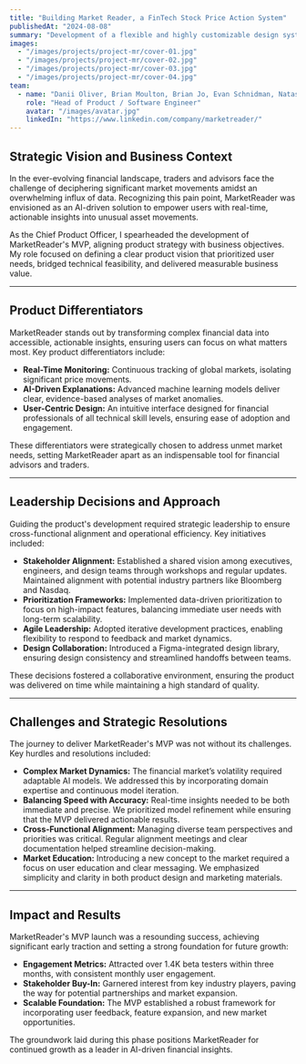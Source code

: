 ```yaml
---
title: "Building Market Reader, a FinTech Stock Price Action System"
publishedAt: "2024-08-08"
summary: "Development of a flexible and highly customizable design system using React.js + Express.js + Figma for product collaboration."
images:
  - "/images/projects/project-mr/cover-01.jpg"
  - "/images/projects/project-mr/cover-02.jpg"
  - "/images/projects/project-mr/cover-03.jpg"
  - "/images/projects/project-mr/cover-04.jpg"
team:
  - name: "Danii Oliver, Brian Moulton, Brian Jo, Evan Schnidman, Natasha Shamis, Web Beagle,"
    role: "Head of Product / Software Engineer"
    avatar: "/images/avatar.jpg"
    linkedIn: "https://www.linkedin.com/company/marketreader/"
---
```


## **Strategic Vision and Business Context**
In the ever-evolving financial landscape, traders and advisors face the challenge of deciphering significant market movements amidst an overwhelming influx of data. Recognizing this pain point, MarketReader was envisioned as an AI-driven solution to empower users with real-time, actionable insights into unusual asset movements. 

As the Chief Product Officer, I spearheaded the development of MarketReader's MVP, aligning product strategy with business objectives. My role focused on defining a clear product vision that prioritized user needs, bridged technical feasibility, and delivered measurable business value.

---

## **Product Differentiators**
MarketReader stands out by transforming complex financial data into accessible, actionable insights, ensuring users can focus on what matters most. Key product differentiators include:

- **Real-Time Monitoring:** Continuous tracking of global markets, isolating significant price movements.
- **AI-Driven Explanations:** Advanced machine learning models deliver clear, evidence-based analyses of market anomalies.
- **User-Centric Design:** An intuitive interface designed for financial professionals of all technical skill levels, ensuring ease of adoption and engagement.

These differentiators were strategically chosen to address unmet market needs, setting MarketReader apart as an indispensable tool for financial advisors and traders.

---

## **Leadership Decisions and Approach**
Guiding the product's development required strategic leadership to ensure cross-functional alignment and operational efficiency. Key initiatives included:

- **Stakeholder Alignment:** Established a shared vision among executives, engineers, and design teams through workshops and regular updates. Maintained alignment with potential industry partners like Bloomberg and Nasdaq.
- **Prioritization Frameworks:** Implemented data-driven prioritization to focus on high-impact features, balancing immediate user needs with long-term scalability.
- **Agile Leadership:** Adopted iterative development practices, enabling flexibility to respond to feedback and market dynamics.
- **Design Collaboration:** Introduced a Figma-integrated design library, ensuring design consistency and streamlined handoffs between teams.

These decisions fostered a collaborative environment, ensuring the product was delivered on time while maintaining a high standard of quality.

---

## **Challenges and Strategic Resolutions**
The journey to deliver MarketReader's MVP was not without its challenges. Key hurdles and resolutions included:

- **Complex Market Dynamics:** The financial market’s volatility required adaptable AI models. We addressed this by incorporating domain expertise and continuous model iteration.
- **Balancing Speed with Accuracy:** Real-time insights needed to be both immediate and precise. We prioritized model refinement while ensuring that the MVP delivered actionable results.
- **Cross-Functional Alignment:** Managing diverse team perspectives and priorities was critical. Regular alignment meetings and clear documentation helped streamline decision-making.
- **Market Education:** Introducing a new concept to the market required a focus on user education and clear messaging. We emphasized simplicity and clarity in both product design and marketing materials.

---

## **Impact and Results**
MarketReader's MVP launch was a resounding success, achieving significant early traction and setting a strong foundation for future growth:

- **Engagement Metrics:** Attracted over 1.4K beta testers within three months, with consistent monthly user engagement.  
- **Stakeholder Buy-In:** Garnered interest from key industry players, paving the way for potential partnerships and market expansion.  
- **Scalable Foundation:** The MVP established a robust framework for incorporating user feedback, feature expansion, and new market opportunities.  

The groundwork laid during this phase positions MarketReader for continued growth as a leader in AI-driven financial insights.
